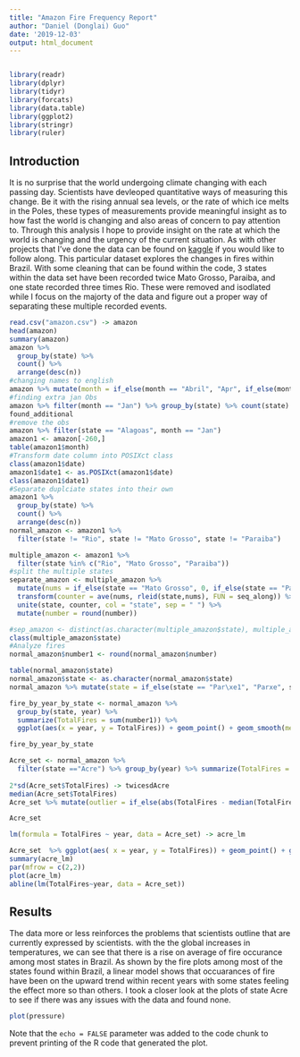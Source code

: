 ```yaml
---
title: "Amazon Fire Frequency Report"
author: "Daniel (Donglai) Guo"
date: '2019-12-03'
output: html_document
---
```


```r

```


```r
library(readr)
library(dplyr)
library(tidyr)
library(forcats)
library(data.table)
library(ggplot2)
library(stringr)
library(ruler)
```

## Introduction

It is no surprise that the world undergoing climate changing with each passing day. Scientists have devleoped quantitative ways of measuring this change. Be it with the rising annual sea levels, or the rate of which ice melts in the Poles, these types of measurements provide meaningful insight as to how fast the world is changing and also areas of concern to pay attention to. Through this analysis I hope to provide insight on the rate at which the world is changing and the urgency of the current situation. As with other projects that I've done the data can be found on [kaggle](https://www.kaggle.com/gustavomodelli/forest-fires-in-brazil) if you would like to follow along. This particular dataset explores the changes in fires within Brazil. With some cleaning that can be found within the code, 3 states within the data set have been recorded twice Mato Grosso, Paraiba, and one state recorded three times Rio. These were removed and isodlated while I focus on the majorty of the data and figure out a proper way of separating these multiple recorded events. 

```r
read.csv("amazon.csv") -> amazon
head(amazon)
summary(amazon)
amazon %>% 
  group_by(state) %>% 
  count() %>% 
  arrange(desc(n))
#changing names to english
amazon %>% mutate(month = if_else(month == "Abril", "Apr", if_else(month == "Agosto", "Aug", if_else(month == "Dezembro", "Dec", if_else(month == "Fevereiro", "Feb", if_else(month == "Janeiro", "Jan", if_else(month == "Julho", "Jul", if_else(month == "Junho", "Jun", if_else(month == "Maio", "May", if_else(month == "Setembro", "Sep", if_else(month == "Novembro", "Nov", if_else(month == "Outubro", "Oct", "Mar")))))))))))) -> amazon
#finding extra jan Obs
amazon %>% filter(month == "Jan") %>% group_by(state) %>% count(state) -> found_additional
found_additional
#remove the obs
amazon %>% filter(state == "Alagoas", month == "Jan")
amazon1 <- amazon[-260,]
table(amazon1$month)
#Transform date column into POSIXct class
class(amazon1$date)
amazon1$date1 <- as.POSIXct(amazon1$date)
class(amazon1$date1)
#Separate duplciate states into their own 
amazon1 %>% 
  group_by(state) %>% 
  count() %>% 
  arrange(desc(n))
normal_amazon <- amazon1 %>% 
  filter(state != "Rio", state != "Mato Grosso", state != "Paraiba")

multiple_amazon <- amazon1 %>% 
  filter(state %in% c("Rio", "Mato Grosso", "Paraiba"))
#split the multiple states
separate_amazon <- multiple_amazon %>% 
  mutate(nums = if_else(state == "Mato Grosso", 0, if_else(state == "Paraiba", 1, 2))) %>% 
  transform(counter = ave(nums, rleid(state,nums), FUN = seq_along)) %>%
  unite(state, counter, col = "state", sep = " ") %>% 
  mutate(number = round(number))

#sep_amazon <- distinct(as.character(multiple_amazon$state), multiple_amazon$date1)
class(multiple_amazon$state)
#Analyze fires
normal_amazon$number1 <- round(normal_amazon$number)

table(normal_amazon$state)
normal_amazon$state <- as.character(normal_amazon$state)
normal_amazon %>% mutate(state = if_else(state == "Par\xe1", "Parxe", state))

fire_by_year_by_state <- normal_amazon %>% 
  group_by(state, year) %>% 
  summarize(TotalFires = sum(number1)) %>%
  ggplot(aes(x = year, y = TotalFires)) + geom_point() + geom_smooth(method = "lm") + facet_wrap(vars(state))

fire_by_year_by_state

Acre_set <- normal_amazon %>% 
  filter(state =="Acre") %>% group_by(year) %>% summarize(TotalFires = sum(number1))
 
2*sd(Acre_set$TotalFires) -> twicesdAcre
median(Acre_set$TotalFires)
Acre_set %>% mutate(outlier = if_else(abs(TotalFires - median(TotalFires)) > 2*sd(TotalFires), 1, 0)) -> Acre_set

Acre_set

lm(formula = TotalFires ~ year, data = Acre_set) -> acre_lm

Acre_set  %>% ggplot(aes( x = year, y = TotalFires)) + geom_point() + geom_smooth(method = "lm")
summary(acre_lm)
par(mfrow = c(2,2))
plot(acre_lm)
abline(lm(TotalFires~year, data = Acre_set))
```

## Results

The data more or less reinforces the problems that scientists outline that are currently expressed by scientists. with the the global increases in temperatures, we can see that there is a rise on average of fire occurance among most states in Brazil. As shown by the fire plots among most of the states found within Brazil, a linear model shows that occuarances of fire have been on the upward trend within recent years with some states feeling the effect more so than others. I took a closer look at the plots of state Acre to see if there was any issues with the data and found none. 

```r
plot(pressure)
```

Note that the `echo = FALSE` parameter was added to the code chunk to prevent printing of the R code that generated the plot.
